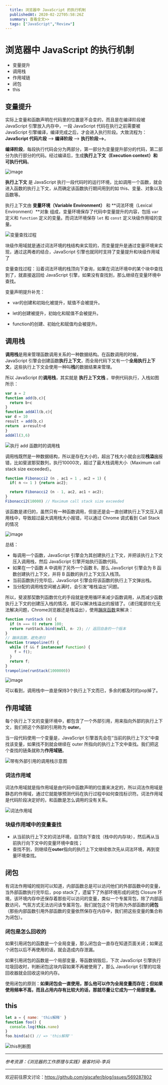 ```yaml
---
  title: 浏览器中 JavaScript 的执行机制
  publishedAt: 2020-02-22T05:58:26Z
  summary: 查看全文>>
  tags: ["JavaScript","Review"]
---
```


# 浏览器中 JavaScript 的执行机制

- 变量提升
- 调用栈
- 作用域链
- 闭包
- this

## 变量提升

实际上变量和函数声明在代码里的位置是不会变的，而且是在编译阶段被 JavaScript 引擎放入内存中，一段 JavaScript 代码在执行之前需要被 JavaScript 引擎编译，编译完成之后，才会进入执行阶段。大致流程为：**JavaScript 代码片段** ——> **编译阶段** ——> **执行阶段—>**。

**编译阶段**，每段执行代码会分为两部分，第一部分为变量提升部分的代码，第二部分为执行部分的代码。经过编译后，生成**执行上下文（Execution context）和 可执行代码**。

![image](https://user-images.githubusercontent.com/8676711/75086121-8cc7fe00-556b-11ea-81ac-533651bb95ef.png)

**执行上下文** 是 JavaScript 执行一段代码时的运行环境，比如调用一个函数，就会进入函数的执行上下文，从而确定该函数执行期间用到的如 this、变量、对象以及函数等。

执行上下文由 **变量环境（Variable Environment）** 和 **词法环境（Lexical Environment）**对象 组成，变量环境保存了代码中变量提升的内容，包括 `var` 定义和 `function` 定义的变量。而词法环境保存 `let` 和 `const` 定义块级作用域的变量。

![变量查找过程](https://user-images.githubusercontent.com/8676711/75086161-f516df80-556b-11ea-9393-5273b3c4e634.png)

块级作用域就是通过词法环境的栈结构来实现的，而变量提升是通过变量环境来实现，通过这两者的结合，JavaScript 引擎也就同时支持了变量提升和块级作用域了

变量查找过程：沿着词法环境的栈顶向下查询，如果在词法环境中的某个块中查找到了，就直接返回给 JavaScript 引擎，如果没有查找到，那么继续在变量环境中查找。

变量声明提升补充：

- var的创建和初始化被提升，赋值不会被提升。

- let的创建被提升，初始化和赋值不会被提升。

- function的创建、初始化和赋值均会被提升。



## 调用栈

**调用栈**是用来管理函数调用关系的一种数据结构。在函数调用的时候，JavaScript 引擎会创建函数**执行上下文**，而全局代码下又有一个**全局执行上下文**，这些执行上下文会使用一种叫**栈**的数据结果来管理。

所以 JavaScript 的**调用栈**，其实就是 **执行上下文栈** 。举例代码执行，入栈如图所示：

```js
var a = 2
function add(b,c){
  return b+c
}
function addAll(b,c){
var d = 10
result = add(b,c)
return  a+result+d
}
addAll(3,6)
```

![执行 add 函数时的调用栈](https://user-images.githubusercontent.com/8676711/75086295-90f51b00-556d-11ea-9deb-b040031cc405.png)

调用栈既然是一种数据结构，所以是存在大小的，超出了栈大小就会出现**栈溢出**报错，比如斐波那契数列，执行10000次，超过了最大栈调用大小（Maximum call stack size exceeded）。

```js
function Fibonacci2 (n , ac1 = 1 , ac2 = 1) {
  if( n <= 1 ) {return ac2};

  return Fibonacci2 (n - 1, ac2, ac1 + ac2);
}
Fibonacci2(10000) // Maximum call stack size exceeded
```

该函数是递归的，虽然只有一种函数调用，但是还是会一直创建执行上下文压入调用栈中，导致超过最大调用栈大小报错，可以通过 Chrome 调式看到 Call Stack 的情况

![image](https://user-images.githubusercontent.com/8676711/75086392-a3238900-556e-11ea-8221-bf65055baf4d.png)

总结：

- 每调用一个函数，JavaScript 引擎会为其创建执行上下文，并把该执行上下文压入调用栈，然后 JavaScript 引擎开始执行函数代码。
- 如果在一个函数 A 中调用了另外一个函数 B，那么 JavaScript 引擎会为 B 函数创建执行上下文，并将 B 函数的执行上下文压入栈顶。
- 当前函数执行完毕后，JavaScript 引擎会将该函数的执行上下文弹出栈。
- 当分配的调用栈空间被占满时，会引发“堆栈溢出”问题。

所以，斐波那契数列函数优化的手段就是使用循环来减少函数调用，从而减少函数执行上下文的创建压入栈的情况，就可以解决栈溢出的报错了。（递归尾部优化无法解决问题，Chrome浏览器还是栈溢出），使用[蹦床函数]([https://es6.ruanyifeng.com/#docs/function#%E5%B0%BE%E8%B0%83%E7%94%A8%E4%BC%98%E5%8C%96](https://es6.ruanyifeng.com/#docs/function#尾调用优化))来解决：

```js
function runStack (n) {
  if (n === 0) return 100;
  return runStack.bind(null, n- 2); // 返回自身的一个版本
}
// 蹦床函数，避免递归
function trampoline(f) {
  while (f && f instanceof Function) {
    f = f();
  }
  return f;
}
trampoline(runStack(1000000))
```

![image](https://user-images.githubusercontent.com/8676711/75086880-2f847a80-5574-11ea-8b54-8b0547cdde78.png)

可以看到，调用栈中一直是保持3个执行上下文而已，多余的都及时的pop掉了。

## 作用域链

每个执行上下文的变量环境中，都包含了一个外部引用，用来指向外部的执行上下文，我们把这个外部的引用称为 **outer**。

当一段代码使用一个变量是，JavaScript 引擎首先会在“当前的执行上下文”中查找该变量，如果找不到就会继续在 outer 所指向的执行上下文中查找。我们把这个查找的链条就称为**作用域链**。

![带有外部引用的调用栈示意图](https://user-images.githubusercontent.com/8676711/75087133-9bb4ad80-5577-11ea-8f0e-da90f7547440.png)

### 词法作用域

词法作用域就是指作用域是由代码中函数声明的位置来决定的，所以词法作用域是静态的作用域，通过它就能够预测代码在执行过程中如何查找标识符。词法作用域是代码阶段决定好的，和函数是怎么调用的没有关系。

![词法作用域](https://user-images.githubusercontent.com/8676711/75087205-390fe180-5578-11ea-922e-2ceb4f5c75c2.png)

### 块级作用域中的变量查找

- 从当前执行上下文的词法环境，自顶向下查找（栈中的内存块），然后再从当前执行向下文中的变量环境中查找；
- 查找不到，则继续在**outer**指向的执行上下文继续依次先从词法环境，再到变量环境查找。

## 闭包

有词法作用域的规则可以知道，内部函数总是可以访问他们的外部函数中的变量，当外部函数执行完毕后，pop stack了，遗留下了外部环境形成的闭包 Closure 环境，该环境内存中还保存着那些可以访问的变量，类似一个专属背包，除了内部函数访问，气氛方式无法访问该专属背包，我们就包这个背包称为外部函数的**闭包**（那些内部函数引用外部函数的变量依然保存在内存中，我们把这些变量的集合称为闭包）。

### 闭包是怎么回收的

如果引用闭包的函数是一个全局变量，那么闭包会一直存在知道页面关闭；如果这个闭包以后不再使用的话，就会造成内存泄漏。

如果引用闭包的函数是一个局部变量，等函数销毁后，下次 JavaScript 引擎执行垃圾回收时，判断闭包这块内容如果不再被使用了，那么 JavaScript 引擎的垃圾回收器就会回收这块的内存。

使用闭包的原则：**如果闭包会一直使用，那么他可以作为全局变量而存在；但如果使用频率不高，而且占用内存有比较大的话，那就尽量让它成为一个局部变量。**

## this

```js
let a = { name: 'this解释' }
function foo() {
  console.log(this.name)
}
foo.bind(a)() // => 'this解释''
```

![this判断图](https://user-images.githubusercontent.com/8676711/75087424-edab0280-557a-11ea-91d8-d691e8135392.png)

---

_参考资源：《浏览器的工作原理与实践》极客时间-李兵_

---
欢迎前往原文讨论：https://github.com/giscafer/blog/issues/569287802
